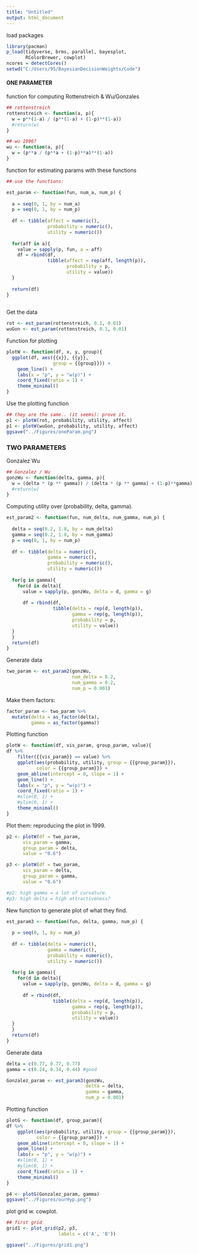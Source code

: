 ```yaml
---
title: "Untitled"
output: html_document
---
```



load packages

```r

library(pacman)
p_load(tidyverse, brms, parallel, bayesplot, 
       RColorBrewer, cowplot)
ncores = detectCores()
setwd("C:/Users/95/BayesianDecisionWeights/Code")


```

#### ONE PARAMETER 
function for computing Rottenstreich & Wu/Gonzales

```r

## rottenstreich
rottenstreich <- function(a, p){
  w = p**(1-a) / (p**(1-a) + (1-p)**(1-a))
  #return(w)
}

## wu 1996?
wu <- function(a, p){
  w = (p**a / (p**a + (1-p)**a)**(1-a))
}

```

function for estimating params with these functions

```r

## use the functions:

est_param <- function(fun, num_a, num_p) {
  
  a = seq(0, 1, by = num_a)
  p = seq(0, 1, by = num_p)
  
  df <- tibble(affect = numeric(),
               probability = numeric(),
               utility = numeric()) 
  
  for(aff in a){
    value = sapply(p, fun, a = aff)
    df = rbind(df, 
               tibble(affect = rep(aff, length(p)), 
                      probability = p, 
                      utility = value))
  }
  
  return(df)
}
  
```

Get the data 

```r

rot <- est_param(rottenstreich, 0.1, 0.01)
wuGon <- est_param(rottenstreich, 0.1, 0.01)

```

Function for plotting

```r

plotW <- function(df, x, y, group){
  ggplot(df, aes({{x}}, {{y}}, 
                 group = {{group}})) +
    geom_line() +
    labs(x = "p", y = "w(p)") +
    coord_fixed(ratio = 1) +
    theme_minimal()
}

```

Use the plotting function

```r

## they are the same.. (it seems): prove it.
p1 <- plotW(rot, probability, utility, affect)
p1 <- plotW(wuGon, probability, utility, affect)
ggsave("../Figures/oneParam.png")

```


### TWO PARAMETERS

Gonzalez Wu 

```r

## Gonzalez / Wu 
gonzWu <- function(delta, gamma, p){
  w = (delta * (p ** gamma)) / (delta * (p ** gamma) + (1-p)**gamma)
  #return(w)
}
```


Computing utility over (probability, delta, gamma). 

```r

est_param2 <- function(fun, num_delta, num_gamma, num_p) {
  
  delta = seq(0.2, 1.8, by = num_delta)
  gamma = seq(0.2, 1.8, by = num_gamma)
  p = seq(0, 1, by = num_p)
  
  df <- tibble(delta = numeric(),
               gamma = numeric(),
               probability = numeric(),
               utility = numeric()) 
  
  for(g in gamma){
    for(d in delta){
      value = sapply(p, gonzWu, delta = d, gamma = g)
      
      df = rbind(df, 
                 tibble(delta = rep(d, length(p)), 
                        gamma = rep(g, length(p)),
                        probability = p, 
                        utility = value))
  }
  }
  return(df)
}

```

Generate data 

```r

two_param <- est_param2(gonzWu, 
                        num_delta = 0.2, 
                        num_gamma = 0.2, 
                        num_p = 0.001)

```

Make them factors: 

```r
factor_param <- two_param %>%
  mutate(delta = as_factor(delta),
         gamma = as_factor(gamma))
```

Plotting function

```r

plotW <- function(df, vis_param, group_param, value){
df %>%
    filter({{vis_param}} == value) %>%
    ggplot(aes(probability, utility, group = {{group_param}}), 
           color = {{group_param}}) +
    geom_abline(intercept = 0, slope = 1) +
    geom_line() +
    labs(x = "p", y = "w(p)") +
    coord_fixed(ratio = 1) +
    #xlim(0, 1) +
    #ylim(0, 1) +
    theme_minimal()
}

```

Plot them: 
reproducing the plot in 1999.

```r

p2 <- plotW(df = two_param, 
      vis_param = gamma, 
      group_param = delta, 
      value = "0.6")

p3 <- plotW(df = two_param, 
      vis_param = delta, 
      group_param = gamma, 
      value = "0.6")

#p2: high gamma = a lot of curvature. 
#p3: high delta = high attractiveness?

```

New function to generate plot of 
what they find. 

```r

est_param3 <- function(fun, delta, gamma, num_p) {
  
  p = seq(0, 1, by = num_p)
  
  df <- tibble(delta = numeric(),
               gamma = numeric(),
               probability = numeric(),
               utility = numeric()) 
  
  for(g in gamma){
    for(d in delta){
      value = sapply(p, gonzWu, delta = d, gamma = g)
      
      df = rbind(df, 
                 tibble(delta = rep(d, length(p)), 
                        gamma = rep(g, length(p)),
                        probability = p, 
                        utility = value))
  }
  }
  return(df)
}

```

Generate data

```r
delta = c(0.77, 0.77, 0.77)
gamma = c(0.24, 0.34, 0.44) #good

Gonzalez_param <- est_param3(gonzWu, 
                             delta = delta, 
                             gamma = gamma, 
                             num_p = 0.001)

```

Plotting function

```r
plotG <- function(df, group_param){
df %>%
    ggplot(aes(probability, utility, group = {{group_param}}), 
           color = {{group_param}}) +
    geom_abline(intercept = 0, slope = 1) +
    geom_line() +
    labs(x = "p", y = "w(p)") +
    #xlim(0, 1) +
    #ylim(0, 1) +
    coord_fixed(ratio = 1) +
    theme_minimal()
}

p4 <- plotG(Gonzalez_param, gamma)
ggsave("../Figures/ourHyp.png")
```

plot grid w. cowplot.

```r

## first grid
grid1 <- plot_grid(p2, p3, 
                   labels = c('A', 'B'))

ggsave("../Figures/grid1.png")

```


